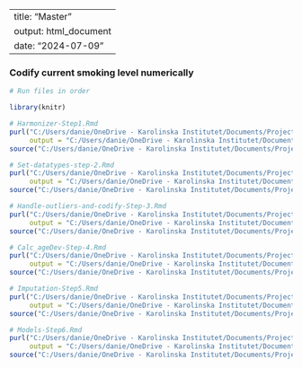 
---
title: "Master"
output: html_document
date: "2024-07-09"
---

### Codify current smoking level numerically
```r
# Run files in order

library(knitr)

# Harmonizer-Step1.Rmd
purl("C:/Users/danie/OneDrive - Karolinska Institutet/Documents/Project 2 - Vscode/Program/Harmonizer-Step1.Rmd", 
     output = "C:/Users/danie/OneDrive - Karolinska Institutet/Documents/Project 2 - Vscode/Program/Harmonizer-Step1.R")
source("C:/Users/danie/OneDrive - Karolinska Institutet/Documents/Project 2 - Vscode/Program/Harmonizer-Step1.R")

# Set-datatypes-step-2.Rmd
purl("C:/Users/danie/OneDrive - Karolinska Institutet/Documents/Project 2 - Vscode/Program/Set-datatypes-step-2.Rmd", 
     output = "C:/Users/danie/OneDrive - Karolinska Institutet/Documents/Project 2 - Vscode/Program/Set-datatypes-step-2.R")
source("C:/Users/danie/OneDrive - Karolinska Institutet/Documents/Project 2 - Vscode/Program/Set-datatypes-step-2.R")

# Handle-outliers-and-codify-Step-3.Rmd
purl("C:/Users/danie/OneDrive - Karolinska Institutet/Documents/Project 2 - Vscode/Program/Handle-outliers-and-codify-Step-3.Rmd", 
     output = "C:/Users/danie/OneDrive - Karolinska Institutet/Documents/Project 2 - Vscode/Program/Handle-outliers-and-codify-Step-3.R")
source("C:/Users/danie/OneDrive - Karolinska Institutet/Documents/Project 2 - Vscode/Program/Handle-outliers-and-codify-Step-3.R")

# Calc_ageDev-Step-4.Rmd
purl("C:/Users/danie/OneDrive - Karolinska Institutet/Documents/Project 2 - Vscode/Program/Calc_ageDev-Step-4.Rmd", 
     output = "C:/Users/danie/OneDrive - Karolinska Institutet/Documents/Project 2 - Vscode/Program/Calc_ageDev-Step-4.R")
source("C:/Users/danie/OneDrive - Karolinska Institutet/Documents/Project 2 - Vscode/Program/Calc_ageDev-Step-4.R")

# Imputation-Step5.Rmd
purl("C:/Users/danie/OneDrive - Karolinska Institutet/Documents/Project 2 - Vscode/Program/Imputation-Step5.Rmd", 
     output = "C:/Users/danie/OneDrive - Karolinska Institutet/Documents/Project 2 - Vscode/Program/Imputation-Step5.R")
source("C:/Users/danie/OneDrive - Karolinska Institutet/Documents/Project 2 - Vscode/Program/Imputation-Step5.R")

# Models-Step6.Rmd
purl("C:/Users/danie/OneDrive - Karolinska Institutet/Documents/Project 2 - Vscode/Program/Models-Step6.Rmd", 
     output = "C:/Users/danie/OneDrive - Karolinska Institutet/Documents/Project 2 - Vscode/Program/Models-Step6.R")
source("C:/Users/danie/OneDrive - Karolinska Institutet/Documents/Project 2 - Vscode/Program/Models-Step6.R")
```
